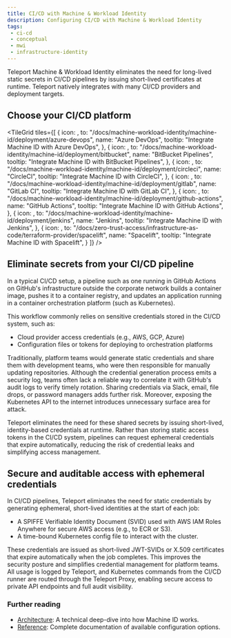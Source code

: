 ```yaml
---
title: CI/CD with Machine & Workload Identity
description: Configuring CI/CD with Machine & Workload Identity
tags:
 - ci-cd
 - conceptual
 - mwi
 - infrastructure-identity
---
```


Teleport Machine & Workload Identity eliminates the need for long-lived static secrets in CI/CD pipelines by issuing short-lived 
certificates at runtime. Teleport natively integrates with many CI/CD providers and deployment targets.

## Choose your CI/CD platform

<TileGrid
  tiles={[
    {
      icon: <Icon name="azureDevops" size="xl" />,
      to: "/docs/machine-workload-identity/machine-id/deployment/azure-devops",
      name: "Azure DevOps",
      tooltip: "Integrate Machine ID with Azure DevOps",
    },
    {
      icon: <Icon name="bitbucket" size="xl" />,
      to: "/docs/machine-workload-identity/machine-id/deployment/bitbucket",
      name: "BitBucket Pipelines",
      tooltip: "Integrate Machine ID with BitBucket Pipelines",
    },
    {
      icon: <Icon name="circleci" size="xl" />,
      to: "/docs/machine-workload-identity/machine-id/deployment/circleci",
      name: "CircleCI",
      tooltip: "Integrate Machine ID with CircleCI",
    },
    {
      icon: <Icon name="gitlab" size="xl" />,
      to: "/docs/machine-workload-identity/machine-id/deployment/gitlab",
      name: "GitLab CI",
      tooltip: "Integrate Machine ID with GitLab CI",
    },
    {
      icon: <Icon name="githubActions" size="xl" />,
      to: "/docs/machine-workload-identity/machine-id/deployment/github-actions",
      name: "GitHub Actions",
      tooltip: "Integrate Machine ID with GitHub Actions",
    },
    {
      icon: <Icon name="jenkins" size="xl" />,
      to: "/docs/machine-workload-identity/machine-id/deployment/jenkins",
      name: "Jenkins",
      tooltip: "Integrate Machine ID with Jenkins",
    },
    {
      icon: <Icon name="spacelift" size="xl" />,
      to: "/docs/zero-trust-access/infrastructure-as-code/terraform-provider/spacelift",
      name: "Spacelift",
      tooltip: "Integrate Machine ID with Spacelift",
    }
  ]}
/>

## Eliminate secrets from your CI/CD pipeline

In a typical CI/CD setup, a pipeline such as one running in GitHub Actions on GitHub's infrastructure outside the corporate network builds a 
container image, pushes it to a container registry, and updates an application running in a container orchestration platform (such as Kubernetes).

This workflow commonly relies on sensitive credentials stored in the CI/CD system, such as:

- Cloud provider access credentials (e.g., AWS, GCP, Azure)
- Configuration files or tokens for deploying to orchestration platforms

Traditionally, platform teams would generate static credentials and share them with development teams, who were then responsible for manually updating 
repositories. Although the credential generation process emits a security log, teams often lack a reliable way to correlate it with GitHub's audit logs 
to verify timely rotation. Sharing credentials via Slack, email, file drops, or password managers adds further risk. Moreover, exposing the Kubernetes API 
to the internet introduces unnecessary surface area for attack.

Teleport eliminates the need for these shared secrets by issuing short-lived, identity-based credentials at runtime. Rather than storing static access tokens in the CI/CD 
system, pipelines can request ephemeral credentials that expire automatically, reducing the risk of credential leaks and simplifying access management.

## Secure and auditable access with ephemeral credentials

In CI/CD pipelines, Teleport eliminates the need for static credentials by generating ephemeral, short-lived identities at the start of each job:

- A SPIFFE Verifiable Identity Document (SVID) used with AWS IAM Roles Anywhere for secure AWS access (e.g., to ECR or S3).
- A time-bound Kubernetes config file to interact with the cluster.

These credentials are issued as short-lived JWT-SVIDs or X.509 certificates that expire automatically when the job completes. 
This improves the security posture and simplifies credential management for platform teams. All usage is logged by Teleport, 
and Kubernetes commands from the CI/CD runner are routed through the Teleport Proxy, enabling secure access to private 
API endpoints and full audit visibility.

### Further reading

- [Architecture](../reference/architecture/machine-id-architecture.mdx): A technical deep-dive into how Machine ID
  works.
- [Reference](../reference/machine-workload-identity/machine-id/machine-id.mdx): Complete documentation of available
  configuration options.
